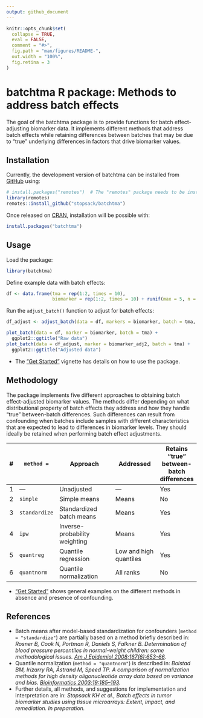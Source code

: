 ```yaml
---
output: github_document
---
```


<!-- README.md is generated from README.Rmd. Please edit that file -->

```r
knitr::opts_chunk$set(
  collapse = TRUE,
  eval = FALSE,
  comment = "#>",
  fig.path = "man/figures/README-",
  out.width = "100%",
  fig.retina = 3
)
```

# batchtma R package: Methods to address batch effects

<!-- badges: start -->
<!-- badges: end -->

The goal of the batchtma package is to provide functions for batch effect-adjusting biomarker data. It implements different methods that address batch effects while retaining differences between batches that may be due to "true" underlying differences in factors that drive biomarker values.


## Installation

Currently, the development version of batchtma can be installed from
[GitHub](https://github.com/) using:

```r
# install.packages("remotes")  # The "remotes" package needs to be installed
library(remotes)
remotes::install_github("stopsack/batchtma")
```

Once released on [CRAN](https://CRAN.R-project.org), installation will
be possible with:

```r
install.packages("batchtma")
```


## Usage

Load the package:
```r
library(batchtma)
```

Define example data with batch effects:
```r
df <- data.frame(tma = rep(1:2, times = 10),
                 biomarker = rep(1:2, times = 10) + runif(max = 5, n = 20))
```

Run the `adjust_batch()` function to adjust for batch effects:
```r
df_adjust <- adjust_batch(data = df, markers = biomarker, batch = tma, method = simple)

plot_batch(data = df, marker = biomarker, batch = tma) +
  ggplot2::ggtitle("Raw data")
plot_batch(data = df_adjust, marker = biomarker_adj2, batch = tma) + 
  ggplot2::ggtitle("Adjusted data")
```

* The ["Get Started"](articles/batchtma.html) vignette has details on how to use the package. 


## Methodology

The package implements five different approaches to obtaining batch effect-adjusted biomarker values. The methods differ depending on what distributional property of batch effects they address and how they handle "true" between-batch differences. Such differences can result from confounding when batches include samples with different characteristics that are expected to lead to differences in biomarker levels. They should ideally be retained when performing batch effect adjustments.

\# | `method =`    | Approach                      | Addressed              | Retains "true" between-batch differences
---+---------------+-------------------------------+------------------------+----------------
1  | ---           | Unadjusted                    | ---                    | Yes
2  | `simple`      | Simple means                  | Means                  | No
3  | `standardize` | Standardized batch means      | Means                  | Yes
4  | `ipw`         | Inverse-probability weighting | Means                  | Yes
5  | `quantreg`    | Quantile regression           | Low and high quantiles | Yes
6  | `quantnorm`   | Quantile normalization        | All ranks              | No

* ["Get Started"](articles/batchtma.html) shows general examples on the different methods in absence and presence of confounding.


## References

* Batch means after model-based standardization for confounders (`method = "standardize"`) are partially based on a method briefly described in: *Rosner B, Cook N, Portman R, Daniels S, Falkner B. Determination of blood pressure percentiles in normal-weight children: some methodological issues. [Am J Epidemiol 2008;167(6):653-66](https://pubmed.ncbi.nlm.nih.gov/18230679).*
* Quantile normalization (`method = "quantnorm"`) is described in: *Bolstad BM, Irizarry RA, Åstrand M, Speed TP. A comparison of normalization methods for high density oligonucleotide array data based on variance and bias. [Bioinformatics 2003;19:185–193](https://pubmed.ncbi.nlm.nih.gov/12538238).*
* Further details, all methods, and suggestions for implementation and interpretation are in: *Stopsack KH et al., Batch effects in tumor biomarker studies using tissue microarrays: Extent, impact, and remediation. In preparation.*
